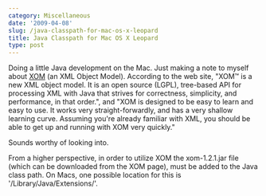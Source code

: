 ```yaml
---
category: Miscellaneous
date: '2009-04-08'
slug: /java-classpath-for-mac-os-x-leopard
title: Java Classpath for Mac OS X Leopard
type: post
---
```



Doing a little Java development on the Mac. Just making a note to
myself about [XOM](http://www.xom.nu/) (an XML Object Model).
According to the web site, "XOM™ is a new XML object model. It is
an open source (LGPL), tree-based API for processing XML with Java
that strives for correctness, simplicity, and performance, in that
order.", and "XOM is designed to be easy to learn and easy to use.
It works very straight-forwardly, and has a very shallow learning
curve. Assuming you're already familiar with XML, you should be
able to get up and running with XOM very quickly."

Sounds worthy of looking into.

From a higher perspective, in order to utilize XOM the
xom-1.2.1.jar file (which can be downloaded from the XOM page),
must be added to the Java class path. On Macs, one possible
location for this is '/Library/Java/Extensions/'.